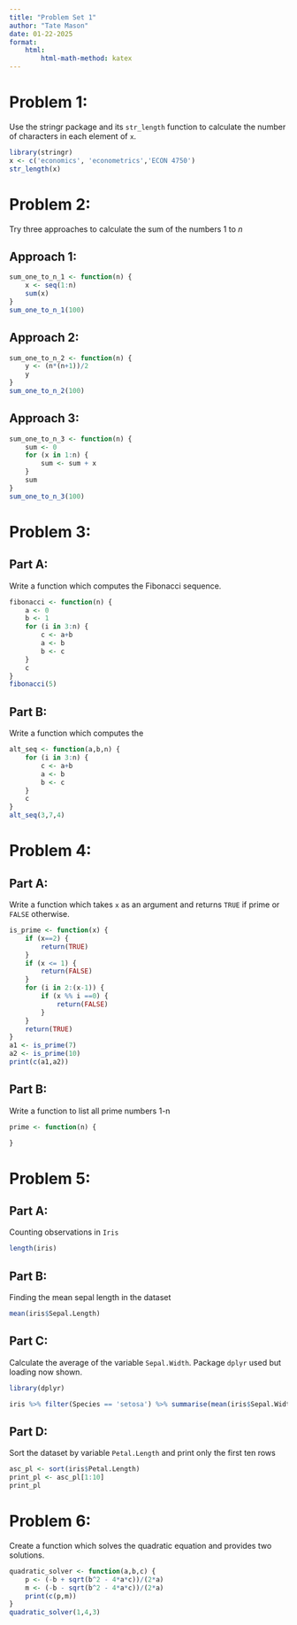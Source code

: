 ```yaml
---
title: "Problem Set 1"
author: "Tate Mason"
date: 01-22-2025
format: 
    html:
        html-math-method: katex
---
```


# Problem 1:
Use the stringr package and its `str_length` function to calculate the number of characters in each element of `x`.

```r
library(stringr)
x <- c('economics', 'econometrics','ECON 4750')
str_length(x)
```

# Problem 2:
Try three approaches to calculate the sum of the numbers 1 to $n$

## Approach 1:
```r
sum_one_to_n_1 <- function(n) {
    x <- seq(1:n)
    sum(x)
}
sum_one_to_n_1(100)
```

## Approach 2:
```r
sum_one_to_n_2 <- function(n) {
    y <- (n*(n+1))/2
    y
}
sum_one_to_n_2(100)
```

## Approach 3:
```r
sum_one_to_n_3 <- function(n) {
    sum <- 0
    for (x in 1:n) {
        sum <- sum + x
    }
    sum
}   
sum_one_to_n_3(100)
```

# Problem 3:

## Part A:
Write a function which computes the Fibonacci sequence.
```r
fibonacci <- function(n) {
    a <- 0
    b <- 1
    for (i in 3:n) {
        c <- a+b
        a <- b
        b <- c
    }
    c
}
fibonacci(5)
```

## Part B:
Write a function which computes the 
```r
alt_seq <- function(a,b,n) {
    for (i in 3:n) {
        c <- a+b
        a <- b
        b <- c
    }
    c
}
alt_seq(3,7,4)
```

# Problem 4: 

## Part A:
Write a function which takes `x` as an argument and returns `TRUE` if prime or `FALSE` otherwise.
```r
is_prime <- function(x) {
    if (x==2) {
        return(TRUE)
    }
    if (x <= 1) {
        return(FALSE)
    }
    for (i in 2:(x-1)) {
        if (x %% i ==0) {
            return(FALSE)
        }
    }
    return(TRUE)
}
a1 <- is_prime(7)
a2 <- is_prime(10)
print(c(a1,a2))
```

## Part B:
Write a function to list all prime numbers 1-n
```r
prime <- function(n) {

}
```

# Problem 5:
## Part A:
Counting observations in `Iris`
```r
length(iris)
```

## Part B:
Finding the mean sepal length in the dataset
```r
mean(iris$Sepal.Length)
```

## Part C:
Calculate the average of the variable `Sepal.Width`. Package `dplyr` used but loading now shown.
```r
library(dplyr)
```
```r
iris %>% filter(Species == 'setosa') %>% summarise(mean(iris$Sepal.Width)) 
```

## Part D:
Sort the dataset by variable `Petal.Length` and print only the first ten rows
```r
asc_pl <- sort(iris$Petal.Length)
print_pl <- asc_pl[1:10]
print_pl
```

# Problem 6:
Create a function which solves the quadratic equation and provides two solutions.
```r
quadratic_solver <- function(a,b,c) {
    p <- (-b + sqrt(b^2 - 4*a*c))/(2*a)
    m <- (-b - sqrt(b^2 - 4*a*c))/(2*a)
    print(c(p,m))
}
quadratic_solver(1,4,3)
```
